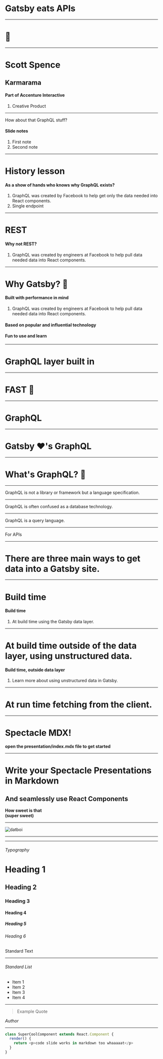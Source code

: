 
# Gatsby eats APIs

---

# 👋

---

# Scott Spence

## Karmarama

<Notes>
  <h4>Part of Accenture Interactive</h4>
  <ol>
    <li>Creative Product</li>
  </ol>
</Notes>

---

How about that GraphQL stuff?

<Notes>
  <h4>Slide notes</h4>
  <ol>
    <li>First note</li>
    <li>Second note</li>
  </ol>
</Notes>

---

# History lesson

<Notes>
  <h4>As a show of hands who knows why GraphQL exists?</h4>
  <ol>
    <li>
      GraphQL was created by Facebook to help get only the data needed
      into React components.
    </li>
    <li>Single endpoint</li>
  </ol>
</Notes>

---

# REST

<Notes>
  <h4>Why not REST?</h4>
  <ol>
    <li>
      GraphQL was created by engineers at Facebook to help pull data
      needed data into React components.
    </li>
  </ol>
</Notes>

---

# Why Gatsby? 🤔

<Notes>
  <h4>Built with performance in mind</h4>
  <ol>
    <li>
      GraphQL was created by engineers at Facebook to help pull data
      needed data into React components.
    </li>
  </ol>
  <h4>Based on popular and influential technology</h4>
  <h4>Fun to use and learn</h4>
</Notes>

---

# GraphQL layer built in

---

# FAST 🚀

---

# GraphQL

---

# Gatsby ❤'s GraphQL

---

# What's GraphQL? 🤔

---

GraphQL is not a library or framework but a language specification.

---

GraphQL is often confused as a database technology.

---

GraphQL is a query language.

---

For APIs

---

# There are three main ways to get data into a Gatsby site.

---

# Build time

<Notes>
  <h4>Build time</h4>
  <ol>
    <li>At build time using the Gatsby data layer.</li>
  </ol>
</Notes>

---

# At build time outside of the data layer, using unstructured data.

<Notes>
  <h4>Build time, outside data layer</h4>
  <ol>
    <li>Learn more about using unstructured data in Gatsby.</li>
  </ol>
</Notes>

---

# At run time fetching from the client.

---

# Spectacle MDX!

**open the presentation/index.mdx file to get started**

---



# Write your Spectacle Presentations in Markdown

## And seamlessly use React Components

**How sweet is that**  
**(super sweet)**

---

![datboi](https://pbs.twimg.com/media/CkjFUyTXEAEysBY.jpg)

---

<RegularComponent />

---

###### Typography

# Heading 1

## Heading 2

### Heading 3

#### Heading 4

##### Heading 5

###### Heading 6

Standard Text

---

###### Standard List

- Item 1
- Item 2
- Item 3
- Item 4

---

> Example Quote

<Cite>Author</Cite>

---


```javascript
class SuperCoolComponent extends React.Component {
  render() {
    return <p>code slide works in markdown too whaaaaat</p>
  }
}
```
